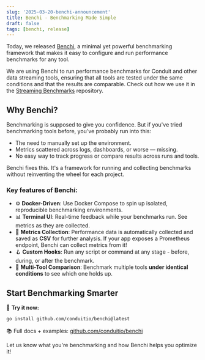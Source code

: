 ```yaml
---
slug: '2025-03-20-benchi-announcement'
title: Benchi - Benchmarking Made Simple
draft: false
tags: [benchi, release]
---
```


Today, we released [Benchi](https://github.com/conduitio/benchi), a minimal yet powerful benchmarking framework that makes it easy to configure and run performance benchmarks for any tool.

We are using Benchi to run performance benchmarks for Conduit and other data streaming tools, ensuring that all tools are tested under the same conditions and that the results are comparable. Check out how we use it in the [Streaming Benchmarks](https://github.com/conduitio/streaming-benchmarks) repository.

<!--truncate-->

## Why Benchi?

Benchmarking is supposed to give you confidence. But if you've tried benchmarking tools before, you've probably run into this:

- The need to manually set up the environment.
- Metrics scattered across logs, dashboards, or worse — missing.
- No easy way to track progress or compare results across runs and tools.

Benchi fixes this. It's a framework for running and collecting benchmarks without reinventing the wheel for each project.

### Key features of Benchi:

- ⚙️ **Docker-Driven**: Use Docker Compose to spin up isolated, reproducible benchmarking environments.
- 📊 **Terminal UI**: Real-time feedback while your benchmarks run. See metrics as they are collected.
- 📁 **Metrics Collection**: Performance data is automatically collected and saved as **CSV** for further analysis. If your app exposes a Prometheus endpoint, Benchi can collect metrics from it!
- 🪝 **Custom Hooks**: Run any script or command at any stage - before, during, or after the benchmark.
- 🔄 **Multi-Tool Comparison**: Benchmark multiple tools **under identical conditions** to see which one holds up.

## Start Benchmarking Smarter

🚀 **Try it now:**

```bash
go install github.com/conduitio/benchi@latest
```

📚 Full docs + examples: [github.com/conduitio/benchi](https://github.com/conduitio/benchi)

Let us know what you're benchmarking and how Benchi helps you optimize it!